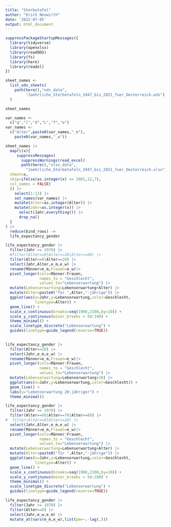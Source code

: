 ```yaml
---
title: "Sterbetafel"
author: "Erich Neuwirth"
date: '2022-07-05'
output: html_document
---
```



```r
suppressPackageStartupMessages({
  library(tidyverse)
  library(openxlsx)
  library(readODS)
  library(fs)
  library(here)
  library(readxl)
})
```

```r
sheet_names <-
  list_ods_sheets(
    path(here(),"ods_data",
         "Jaehrliche_Sterbetafeln_1947_bis_2021_fuer_Oesterreich.ods")
  )


```

```r
sheet_names
```
```r
var_names <-
  c("q","l","d","L","T","e")
var_names <-
  c("Alter",paste0(var_names,"_m"),
    paste0(var_names,"_w"))
```

```r
sheet_names |>
  map(\(x){
     suppressMessages(
       suppressWarnings(read_excel(
       path(here(),"xlsx_data",
         "Jaehrliche_Sterbetafeln_1947_bis_2021_fuer_Oesterreich.xlsx"),
  sheet=x,
  skip=ifelse(as.integer(x) <= 2001,12,7),
  col_names = FALSE)
  )) |>
    select(1:13) |>
    set_names(var_names) |>
    mutate(Alter=as.integer(Alter)) |>
    mutate(Jahr=as.integer(x)) |>
      select(Jahr,everything()) |>
      drop_na()
  }  
) |>
  reduce(bind_rows) ->
  life_expectancy_gender
```

```r
life_expectancy_gender |>
  filter(Jahr >= 1970) |>
  #filter(Alter==0|Alter==20|Alter==60) |>
  filter(Alter==0|Alter==20) |>
  select(Jahr,Alter,e_m,e_w) |>
  rename(Männer=e_m,Frauen=e_w)|>
  pivot_longer(cols=Männer:Frauen,
               names_to = "Geschlecht",
               values_to="Lebenserwartung") |>
  mutate(Lebenserwartung=Lebenserwartung+Alter) |>
  mutate(Alter=paste0("für ",Alter,"-jährige")) |>
  ggplot(aes(x=Jahr,y=Lebenserwartung,color=Geschlecht,
             linetype=Alter)) +
  geom_line() +
  scale_x_continuous(breaks=seq(1900,2100,by=10)) +
  scale_y_continuous(minor_breaks = 50:100) +
  theme_minimal() +
  scale_linetype_discrete("Lebenserwartung") +
  guides(linetype=guide_legend(reverse=TRUE))
  
```


```r
life_expectancy_gender |>
  filter(Alter==20) |>
  select(Jahr,e_m,e_w) |>
  rename(Männer=e_m,Frauen=e_w)|>
  pivot_longer(cols=Männer:Frauen,
               names_to = "Geschlecht",
               values_to="Lebenserwartung") |>
  mutate(Lebenserwartung=Lebenserwartung+20) |>
  ggplot(aes(x=Jahr,y=Lebenserwartung,color=Geschlecht)) +
  geom_line() +
  labs(y="Lebenserwartung 20-jähriger") + 
  theme_minimal()
```







```r
life_expectancy_gender |>
  filter(Jahr >= 1970) |>
  filter(Alter==60|Alter==70|Alter==80) |>
#  filter(Alter==0|Alter==20) |>
  select(Jahr,Alter,e_m,e_w) |>
  rename(Männer=e_m,Frauen=e_w)|>
  pivot_longer(cols=Männer:Frauen,
               names_to = "Geschlecht",
               values_to="Lebenserwartung") |>
  mutate(Lebenserwartung=Lebenserwartung+Alter) |>
  mutate(Alter=paste0("für ",Alter,"-jährige")) |>
  ggplot(aes(x=Jahr,y=Lebenserwartung,color=Geschlecht,
             linetype=Alter)) +
  geom_line() +
  scale_x_continuous(breaks=seq(1900,2100,by=10)) +
  scale_y_continuous(minor_breaks = 50:100) +
  theme_minimal() +
  scale_linetype_discrete("Lebenserwartung") +
  guides(linetype=guide_legend(reverse=TRUE))
```
  
```r
life_expectancy_gender |>
  filter(Jahr >= 1970) |>
  filter(Alter==0) |>
  select(Jahr,e_w,e_m) |>
  mutate_at(vars(e_m,e_w),list(pm=~.-lag(.)))
```
  
